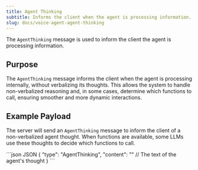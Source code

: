 ```yaml
---
title: Agent Thinking
subtitle: Informs the client when the agent is processing information.
slug: docs/voice-agent-agent-thinking
---
```



<Markdown src="../snippets/voice-agent.mdx" />

The `AgentThinking` message is used to inform the client the agent is processing information.

## Purpose

The `AgentThinking` message informs the client when the agent is processing internally, without verbalizing its thoughts. This allows the system to handle non-verbalized reasoning and, in some cases, determine which functions to call, ensuring smoother and more dynamic interactions.

## Example Payload

The server will send an `AgentThinking` message to inform the client of a non-verbalized agent thought. When functions are available, some LLMs use these thoughts to decide which functions to call.

<CodeGroup>
  ```json JSON
  {
    "type": "AgentThinking",
    "content": "" // The text of the agent's thought
  }
  ```
</CodeGroup>



